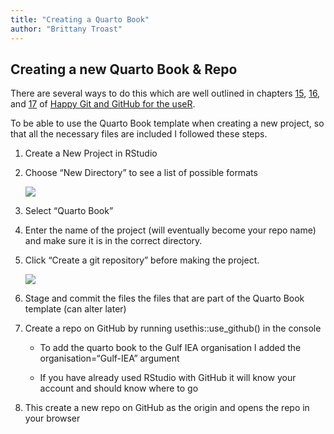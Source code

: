 ```yaml
---
title: "Creating a Quarto Book"
author: "Brittany Troast"
---
```


## Creating a new Quarto Book & Repo

There are several ways to do this which are well outlined in chapters [15](https://happygitwithr.com/new-github-first), [16](https://happygitwithr.com/existing-github-first), and [17](https://happygitwithr.com/existing-github-last) of [Happy Git and GitHub for the useR](https://happygitwithr.com/).

To be able to use the Quarto Book template when creating a new project, so that all the necessary files are included I followed these steps.

1.  Create a New Project in RStudio

2.  Choose "New Directory" to see a list of possible formats

    ![](Images/Format%20Options.png)

3.  Select "Quarto Book"

4.  Enter the name of the project (will eventually become your repo name) and make sure it is in the correct directory.

5.  Click "Create a git repository" before making the project.

    ![](Images/create_git.png)

6.  Stage and commit the files the files that are part of the Quarto Book template (can alter later)

7.  Create a repo on GitHub by running usethis::use_github() in the console

    -   To add the quarto book to the Gulf IEA organisation I added the organisation="Gulf-IEA" argument

    -   If you have already used RStudio with GitHub it will know your account and should know where to go

8.  This create a new repo on GitHub as the origin and opens the repo in your browser
